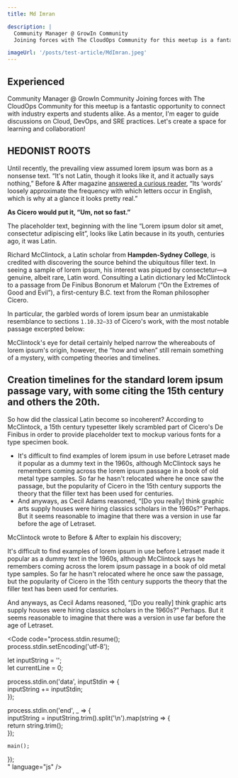 ```yaml
---
title: Md Imran

description: |
  Community Manager @ GrowIn Community 
  Joining forces with The CloudOps Community for this meetup is a fantastic opportunity to connect with industry experts and students alike. As a mentor, I'm eager to guide discussions on Cloud, DevOps, and SRE practices. Let's create a space for learning and collaboration!

imageUrl: '/posts/test-article/MdImran.jpeg'
---
```


## Experienced

Community Manager @ GrowIn Community 
Joining forces with The CloudOps Community for this meetup is a fantastic opportunity to connect with industry experts and students alike. As a mentor, I'm eager to guide discussions on Cloud, DevOps, and SRE practices. Let's create a space for learning and collaboration!

<Quote
  content="As a mentor, I'm eager to guide discussions on Cloud, DevOps, and SRE practices. Let's create a space for learning and collaboration!"
  author="Cicero"
  cite="https://loremipsum.io/"
/>

## HEDONIST ROOTS

Until recently, the prevailing view assumed lorem ipsum was born as a nonsense text. “It's not Latin, though it looks like it, and it actually says nothing,” Before & After magazine [answered a curious reader](https://www.straightdope.com/columns/read/2290/what-does-the-filler-text-lorem-ipsum-mean/), “Its ‘words’ loosely approximate the frequency with which letters occur in English, which is why at a glance it looks pretty real.”

**As Cicero would put it, “Um, not so fast.”**

The placeholder text, beginning with the line “Lorem ipsum dolor sit amet, consectetur adipiscing elit”, looks like Latin because in its youth, centuries ago, it was Latin.

Richard McClintock, a Latin scholar from **Hampden-Sydney College**, is credited with discovering the source behind the ubiquitous filler text. In seeing a sample of lorem ipsum, his interest was piqued by consectetur—a genuine, albeit rare, Latin word. Consulting a Latin dictionary led McClintock to a passage from De Finibus Bonorum et Malorum (“On the Extremes of Good and Evil”), a first-century B.C. text from the Roman philosopher Cicero.

In particular, the garbled words of lorem ipsum bear an unmistakable resemblance to sections `1.10.32–33` of Cicero's work, with the most notable passage excerpted below:

<Quote content="Neque porro quisquam est, qui dolorem ipsum quia dolor sit amet, consectetur, adipisci velit, sed quia non numquam eius modi tempora incidunt ut labore et dolore magnam aliquam quaerat voluptatem." />

McClintock's eye for detail certainly helped narrow the whereabouts of lorem ipsum's origin, however, the “how and when” still remain something of a mystery, with competing theories and timelines.

## Creation timelines for the standard lorem ipsum passage vary, with some citing the 15th century and others the 20th.

So how did the classical Latin become so incoherent? According to McClintock, a 15th century typesetter likely scrambled part of Cicero's De Finibus in order to provide placeholder text to mockup various fonts for a type specimen book.

- It's difficult to find examples of lorem ipsum in use before Letraset made it popular as a dummy text in the 1960s, although McClintock says he remembers coming across the lorem ipsum passage in a book of old metal type samples. So far he hasn't relocated where he once saw the passage, but the popularity of Cicero in the 15th century supports the theory that the filler text has been used for centuries.
- And anyways, as Cecil Adams reasoned, “[Do you really] think graphic arts supply houses were hiring classics scholars in the 1960s?” Perhaps. But it seems reasonable to imagine that there was a version in use far before the age of Letraset.

McClintock wrote to Before & After to explain his discovery;

<ArticleImage src="/posts/test-article/example-image-2.png" />

It's difficult to find examples of lorem ipsum in use before Letraset made it popular as a dummy text in the 1960s, although McClintock says he remembers coming across the lorem ipsum passage in a book of old metal type samples. So far he hasn't relocated where he once saw the passage, but the popularity of Cicero in the 15th century supports the theory that the filler text has been used for centuries.

And anyways, as Cecil Adams reasoned, “[Do you really] think graphic arts supply houses were hiring classics scholars in the 1960s?” Perhaps. But it seems reasonable to imagine that there was a version in use far before the age of Letraset.

<Code
  code="process.stdin.resume();  
process.stdin.setEncoding('utf-8');  
  
let inputString = '';  
let currentLine = 0;  
  
process.stdin.on('data', inputStdin => {  
    inputString += inputStdin;  
});  
  
process.stdin.on('end', _ => {  
    inputString = inputString.trim().split('\n').map(string => {  
        return string.trim();  
    });  
      
    main();      
});  
"
  language="js"
/>
